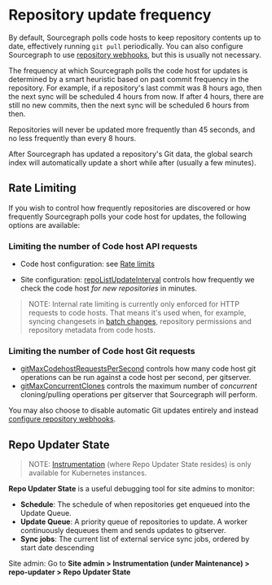# Repository update frequency

By default, Sourcegraph polls code hosts to keep repository contents up to date, effectively running `git pull` periodically. You can also configure Sourcegraph to use [repository webhooks](/admin/repo/webhooks), but this is usually not necessary.

The frequency at which Sourcegraph polls the code host for updates is determined by a smart heuristic based on past commit frequency in the repository. For example, if a repository's last commit was 8 hours ago, then the next sync will be scheduled 4 hours from now. If after 4 hours, there are still no new commits, then the next sync will be scheduled 6 hours from then.

Repositories will never be updated more frequently than 45 seconds, and no less frequently than every 8 hours.

After Sourcegraph has updated a repository's Git data, the global search index will automatically update a short while after (usually a few minutes).

## Rate Limiting
If you wish to control how frequently repositories are discovered or how frequently Sourcegraph polls your code host for updates, the following options are available:

### Limiting the number of Code host API requests

- Code host configuration: see [Rate limits](/admin/code_hosts/rate_limits)

- Site configuration: [repoListUpdateInterval](/admin/config/site_config#repoListUpdateInterval) controls how frequently we check the code host _for new repositories_ in minutes.

> NOTE: Internal rate limiting is currently only enforced for HTTP requests to code hosts. That means it's used when, for example, syncing changesets in [batch changes](/batch_changes/), repository permissions and repository metadata from code hosts.

### Limiting the number of Code host Git requests

- [gitMaxCodehostRequestsPerSecond](/admin/config/site_config#gitMaxCodehostRequestsPerSecond) controls how many code host git operations can be run against a code host per second, per gitserver.
- [gitMaxConcurrentClones](/admin/config/site_config#gitMaxConcurrentClones) controls the maximum number of _concurrent_ cloning/pulling operations per gitserver that Sourcegraph will perform.

You may also choose to disable automatic Git updates entirely and instead [configure repository webhooks](/admin/repo/webhooks).

## Repo Updater State

> NOTE: [Instrumentation](/admin/faq#i-am-getting-error-cluster-information-not-available-in-the-instrumentation-page-what-should-i-do) (where Repo Updater State resides) is only available for Kubernetes instances.

**Repo Updater State** is a useful debugging tool for site admins to monitor:

- **Schedule**: The schedule of when repositories get enqueued into the Update Queue.
- **Update Queue**: A priority queue of repositories to update. A worker continuously dequeues them and sends updates to gitserver.
- **Sync jobs**: The current list of external service sync jobs, ordered by start date descending

Site admin: Go to **Site admin > Instrumentation (under Maintenance) > repo-updater > Repo Updater State**
